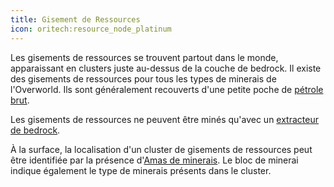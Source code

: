 ```yaml
---
title: Gisement de Ressources
icon: oritech:resource_node_platinum
---
```


<center>
<ModAsset location="oritech:area/resource_node" width={1000} />
</center>

Les gisements de ressources se trouvent partout dans le monde, apparaissant en clusters juste au-dessus de la couche de bedrock. Il existe des gisements de ressources pour tous les types de minerais de l'Overworld. Ils sont généralement recouverts d'une petite poche de [pétrole brut](../resources/crude_oil).

Les gisements de ressources ne peuvent être minés qu'avec un [extracteur de bedrock](../interaction/deepdrill).

À la surface, la localisation d'un cluster de gisements de ressources peut être identifiée par la présence d'[Amas de minerais](../resources/ore_boulder). Le bloc de minerai indique également le type de minerais présents dans le cluster.



